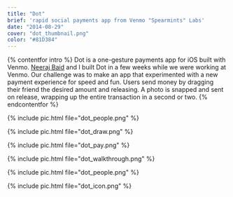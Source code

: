 ```yaml
---
title: "Dot"
brief: 'rapid social payments app from Venmo "Spearmints" Labs'
date: "2014-08-29"
cover: "dot_thumbnail.png"
color: "#81D384"
---
```


{% contentfor intro %}
Dot is a one-gesture payments app for iOS built with Venmo. [Neeraj Baid](https://neeraj.io) and I built Dot in a few weeks while we were working at Venmo. Our challenge was to make an app that experimented with a new payment experience for speed and fun. Users send money by dragging their friend the desired amount and releasing. A photo is snapped and sent on release, wrapping up the entire transaction in a second or two.
{% endcontentfor %}

{% include pic.html file="dot_people.png" %}

{% include pic.html file="dot_draw.png" %}

{% include pic.html file="dot_pay.png" %}

{% include pic.html file="dot_walkthrough.png" %}

{% include pic.html file="dot_people.png" %}

{% include pic.html file="dot_icon.png" %}
